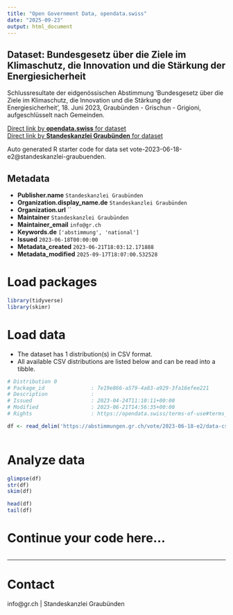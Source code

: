 ```yaml
---
title: "Open Government Data, opendata.swiss"
date: "2025-09-23"
output: html_document
---
```


## Dataset: Bundesgesetz über die Ziele im Klimaschutz, die Innovation und die Stärkung der Energiesicherheit

Schlussresultate der eidgenössischen Abstimmung 'Bundesgesetz über die Ziele im Klimaschutz, die Innovation und die Stärkung der Energiesicherheit', 18. Juni 2023, Graubünden - Grischun - Grigioni, aufgeschlüsselt nach Gemeinden.

[Direct link by **opendata.swiss** for dataset](https://opendata.swiss/de/dataset/bundesgesetz-uber-die-ziele-im-klimaschutz-die-innovation-und-die-starkung-der-energiesicherhei)<br>
[Direct link by **Standeskanzlei Graubünden** for dataset](https://abstimmungen.gr.ch/vote/2023-06-18-e2/data)

Auto generated R starter code for data set vote-2023-06-18-e2@standeskanzlei-graubuenden.

## Metadata

- **Publisher.name** `Standeskanzlei Graubünden`
- **Organization.display_name.de** `Standeskanzlei Graubünden`
- **Organization.url** ``
- **Maintainer** `Standeskanzlei Graubünden`
- **Maintainer_email** `info@gr.ch`
- **Keywords.de** `['abstimmung', 'national']`
- **Issued** `2023-06-18T00:00:00`
- **Metadata_created** `2023-06-21T18:03:12.171888`
- **Metadata_modified** `2025-09-17T18:07:00.532528`


# Load packages

```r

library(tidyverse)
library(skimr)

```

# Load data

-   The dataset has 1 distribution(s) in CSV format.
-   All available CSV distributions are listed below and can be read into a tibble.

```r

# Distribution 0
# Package_id               : 7e19e866-a579-4a83-a929-3fa16efee221
# Description              : 
# Issued                   : 2023-04-24T11:10:11+00:00
# Modified                 : 2023-06-21T14:56:35+00:00
# Rights                   : https://opendata.swiss/terms-of-use#terms_by

df <- read_delim('https://abstimmungen.gr.ch/vote/2023-06-18-e2/data-csv')



```

# Analyze data

```r

glimpse(df)
str(df)
skim(df)

head(df)
tail(df)

```

# Continue your code here...

```r

```

------------------------------------------------------------------------

# Contact

info@gr.ch | Standeskanzlei Graubünden
